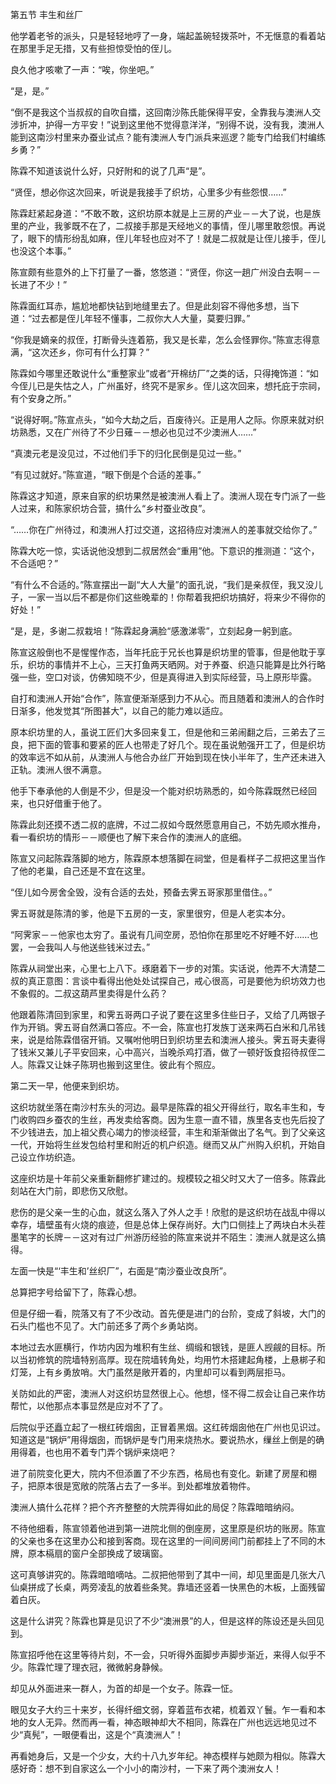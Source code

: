 

第五节 丰生和丝厂

他学着老爷的派头，只是轻轻地哼了一身，端起盖碗轻拨茶叶，不无惬意的看着站在那里手足无措，又有些担惊受怕的侄儿。

良久他才咳嗽了一声：“唉，你坐吧。”

“是，是。”

“倒不是我这个当叔叔的自吹自擂，这回南沙陈氏能保得平安，全靠我与澳洲人交涉折冲，护得一方平安！”说到这里他不觉得意洋洋，“别得不说，没有我，澳洲人能到这南沙村里来办蚕业试点？能有澳洲人专门派兵来巡逻？能专门给我们村编练乡勇？”

陈霖不知道该说什么好，只好附和的说了几声“是”。

“贤侄，想必你这次回来，听说是我接手了织坊，心里多少有些怨恨……”

陈霖赶紧起身道：“不敢不敢，这织坊原本就是上三房的产业－－大了说，也是族里的产业，我爹既不在了，二叔接手那是天经地义的事情，侄儿哪里敢怨恨。再说了，眼下的情形纷乱如麻，侄儿年轻也应对不了！就是二叔就是让侄儿接手，侄儿也没这个本事。”

陈宣颇有些意外的上下打量了一番，悠悠道：“贤侄，你这一趟广州没白去啊－－长进了不少！”

陈霖面红耳赤，尴尬地都快钻到地缝里去了。但是此刻容不得他多想，当下道：“过去都是侄儿年轻不懂事，二叔你大人大量，莫要归罪。”

“你我是嫡亲的叔侄，打断骨头连着筋，我又是长辈，怎么会怪罪你。”陈宣志得意满，“这次还乡，你可有什么打算？”

陈霖如今哪里还敢说什么“重整家业”或者“开棉纺厂”之类的话，只得掩饰道：“如今侄儿已是失怙之人，广州虽好，终究不是家乡。侄儿这次回来，想托庇于宗祠，有个安身之所。”

“说得好啊。”陈宣点头，“如今大劫之后，百废待兴。正是用人之际。你原来就对织坊熟悉，又在广州待了不少日薙－－想必也见过不少澳洲人……”

“真澳元老是没见过，不过他们手下的归化民倒是见过一些。”

“有见过就好。”陈宣道，“眼下倒是个合适的差事。”

陈霖这才知道，原来自家的织坊果然是被澳洲人看上了。澳洲人现在专门派了一些人过来，和陈家织坊合营，搞什么“乡村蚕业改良”。

“……你在广州待过，和澳洲人打过交道，这招待应对澳洲人的差事就交给你了。”

陈霖大吃一惊，实话说他没想到二叔居然会“重用”他。下意识的推测道：“这个，不合适吧？”

“有什么不合适的。”陈宣摆出一副“大人大量”的面孔说，“我们是亲叔侄，我又没儿子，一家一当以后不都是你们这些晚辈的！你帮着我把织坊搞好，将来少不得你的好处！”

“是，是，多谢二叔栽培！”陈霖起身满脸“感激涕零”，立刻起身一躬到底。

陈宣这般倒也不是惺惺作态，当年托庇于兄长也算是织坊里的管事，但是他耽于享乐，织坊的事情并不上心，三天打鱼两天晒网。对于养蚕、织造只能算是比外行略强一些，空口对谈，仿佛知晓不少，但是真得进入到实际经营，马上原形毕露。

自打和澳洲人开始“合作”，陈宣便渐渐感到力不从心。而且随着和澳洲人的合作时日渐多，他发觉其“所图甚大”，以自己的能力难以适应。

原本织坊里的人，虽说工匠们大多回来复工，但是他和三弟闹翻之后，三弟去了三良，把下面的管事和要紧的匠人也带走了好几个。现在虽说勉强开工了，但是织坊的效率远不如从前，从澳洲人与他合办丝厂开始到现在快小半年了，生产还未进入正轨。澳洲人很不满意。

他手下奉承他的人倒是不少，但是没一个能对织坊熟悉的，如今陈霖既然已经回来，也只好借重于他了。

陈霖此刻还摸不透二叔的底牌，不过二叔如今既然愿意用自己，不妨先顺水推舟，看一看织坊的情形－－顺便也了解下来合作的澳洲人的底细。

陈宣又问起陈霖落脚的地方，陈霖原本想落脚在祠堂，但是看样子二叔把这里当作了他的老巢，自己还是不宜在这里。

“侄儿如今房舍全毁，没有合适的去处，预备去霁五哥家那里借住。。”

霁五哥就是陈清的爹，他是下五房的一支，家里很穷，但是人老实本分。

“阿霁家－－他家也太穷了。虽说有几间空房，恐怕你在那里吃不好睡不好……也罢，一会我叫人与他送些钱米过去。”

陈霖从祠堂出来，心里七上八下。琢磨着下一步的对策。实话说，他弄不大清楚二叔的真正意图：言谈中看得出他处处试探自己，戒心很高，可是要他为织坊效力也不象假的。二叔这葫芦里卖得是什么药？

他跟着陈清回到家里，和霁五哥两口子说了要在这里多住些日子，又给了几两银子作为开销。霁五哥自然满口答应。不一会，陈宣也打发族丁送来两石白米和几吊钱来，说是给陈霖借宿开销。又嘱咐他明日到织坊里去和澳洲人接头。霁五哥夫妻得了钱米又兼儿子平安回来，心中高兴，当晚杀鸡打酒，做了一顿好饭食招待叔侄二人。陈霖又让妹子陈玥也搬到这里住。彼此有个照应。

第二天一早，他便来到织坊。

这织坊就坐落在南沙村东头的河边。最早是陈霖的祖父开得丝行，取名丰生和，专门收购四乡蚕农的生丝，再发卖给客商。因为生意一直不错，族里各支也先后投了不少钱进去，加上祖父费心竭力的惨淡经营，丰生和渐渐做出了名气。到了父亲这一代，开始将生丝发包给村里和附近的机户织造。继而又从广州购入织机，开始自己设立作坊织造。

这座织坊是十年前父亲重新翻修扩建过的。规模较之祖父时又大了一倍多。陈霖此刻站在大门前，即悲伤又欣慰。

悲伤的是父亲一生的心血，就这么落入了外人之手！欣慰的是这织坊在战乱中得以幸存，墙壁虽有火烧的痕迹，但是总体上保存尚好。大门口侧挂上了两块白木头茬墨笔字的长牌－－这对有过广州游历经验的陈宣来说并不陌生：澳洲人就是这么搞得。

左面一快是“‘丰生和’丝织厂”，右面是“南沙蚕业改良所”。

总算把字号给留下了，陈霖心想。

但是仔细一看，院落又有了不少改动。首先便是进门的台阶，变成了斜坡，大门的石头门槛也不见了。大门前还多了两个乡勇站岗。

本地过去水匪横行，作坊内因为堆积有生丝、绸缎和银钱，是匪人觊觎的目标。所以当初修筑的院墙特别高厚。现在院墙转角处，均用竹木搭建起角楼，上悬梆子和灯笼，上有乡勇放哨。大门虽然是敞开着的，内里却可以看到两层拒马。

关防如此的严密，澳洲人对这织坊显然很上心。他想，怪不得二叔会让自己来作坊帮忙，以他那点本事显然是应对不了了。

后院似乎还矗立起了一根红砖烟囱，正冒着黑烟。这红砖烟囱他在广州也见识过。知道这是“锅炉”用得烟囱，而锅炉是专门用来烧热水。要说热水，缫丝上倒是的确用得着，也也用不着专门弄个锅炉来烧吧？

进了前院变化更大，院内不但添置了不少东西，格局也有变化。新建了房屋和棚子，把原本很是宽敞的院落占去了一多半。到处都堆放着物件。

澳洲人搞什么花样？把个齐齐整整的大院弄得如此的局促？陈霖暗暗纳闷。

不待他细看，陈宣领着他进到第一进院北侧的倒座房，这里原是织坊的账房。陈宣的父亲也多在这里办公和接到客商。现在这里的一间间房间门前都挂上了不同的木牌，原本槅扇的窗户全部换成了玻璃窗。

这可真够讲究的。陈霖暗暗嘀咕。二叔把他带到了其中一间，却见里面是几张大八仙桌拼成了长桌，两旁凌乱的放着些条凳。靠墙还竖着一快黑色的木板，上面残留着白灰。

这是什么讲究？陈霖也算是见识了不少“澳洲景”的人，但是这样的陈设还是头回见到。

陈宣招呼他在这里等待片刻，不一会，只听得外面脚步声脚步渐近，来得人似乎不少。陈霖忙理了理衣冠，微微躬身静候。

却见从外面进来一群人，为首的却是一个女子。陈霖一怔。

眼见女子大约三十来岁，长得纤细文弱，穿着蓝布衣裙，梳着双丫鬟。乍一看和本地的女人无异。然而再一看，神态眼神却大不相同，陈霖在广州也远远地见过不少“真髡”，一眼便看出，这是个“真澳洲人”！

再看她身后，又是一个少女，大约十八九岁年纪。神态模样与她颇为相似。陈霖大感好奇：想不到自家这么一个小小的南沙村，一下来了两个澳洲女人！

